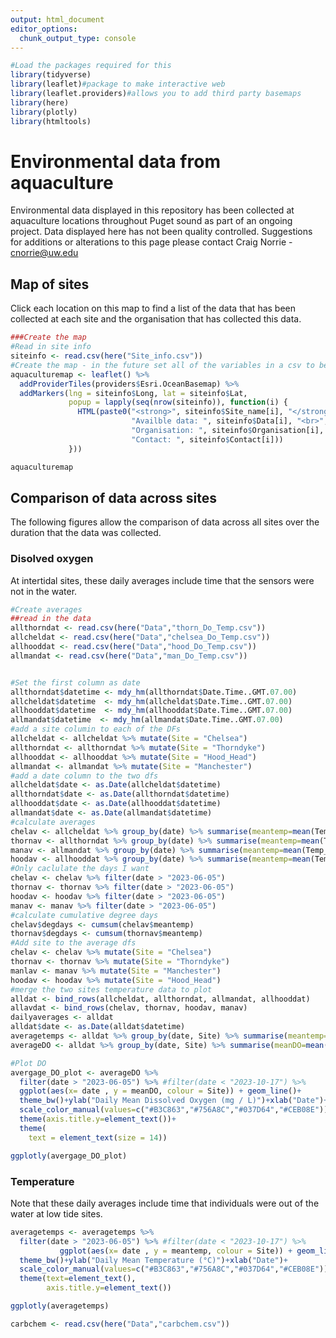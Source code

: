 ```yaml
---
output: html_document
editor_options: 
  chunk_output_type: console
---
```


```r
#Load the packages required for this 
library(tidyverse)
library(leaflet)#package to make interactive web
library(leaflet.providers)#allows you to add third party basemaps
library(here)
library(plotly)
library(htmltools)
```

# Environmental data from aquaculture

Environmental data displayed in this repository has been collected at aquaculture locations throughout Puget sound as part of an ongoing project. Data displayed here has not been quality controlled. Suggestions for additions or alterations to this page please contact Craig Norrie - [cnorrie@uw.edu](cnorrie@uw.edu)

## Map of sites

Click each location on this map to find a list of the data that has been collected at each site and the organisation that has collected this data. 

```r
###Create the map
#Read in site info
siteinfo <- read.csv(here("Site_info.csv"))
#Create the map - in the future set all of the variables in a csv to be read in 
aquaculturemap <- leaflet() %>% 
  addProviderTiles(providers$Esri.OceanBasemap) %>% 
  addMarkers(lng = siteinfo$Long, lat = siteinfo$Lat,
             popup = lapply(seq(nrow(siteinfo)), function(i) {
               HTML(paste0("<strong>", siteinfo$Site_name[i], "</strong><br>",
                           "Availble data: ", siteinfo$Data[i], "<br>",
                           "Organisation: ", siteinfo$Organisation[i], "<br>",
                           "Contact: ", siteinfo$Contact[i]))
             }))

```

```r
aquaculturemap
```

## Comparison of data across sites

The following figures allow the comparison of data across all sites over the duration that the data was collected. 

### Disolved oxygen

At intertidal sites, these daily averages include time that the sensors were not in the water. 

```r
#Create averages
##read in the data 
allthorndat <- read.csv(here("Data","thorn_Do_Temp.csv"))
allcheldat <- read.csv(here("Data","chelsea_Do_Temp.csv"))
allhooddat <- read.csv(here("Data","hood_Do_Temp.csv"))
allmandat <- read.csv(here("Data","man_Do_Temp.csv"))


#Set the first column as date
allthorndat$datetime <- mdy_hm(allthorndat$Date.Time..GMT.07.00)
allcheldat$datetime  <- mdy_hm(allcheldat$Date.Time..GMT.07.00)
allhooddat$datetime  <- mdy_hm(allhooddat$Date.Time..GMT.07.00)
allmandat$datetime  <- mdy_hm(allmandat$Date.Time..GMT.07.00)
#add a site columin to each of the DFs
allcheldat <- allcheldat %>% mutate(Site = "Chelsea")
allthorndat <- allthorndat %>% mutate(Site = "Thorndyke")
allhooddat <- allhooddat %>% mutate(Site = "Hood_Head")
allmandat <- allmandat %>% mutate(Site = "Manchester")
#add a date column to the two dfs
allcheldat$date <- as.Date(allcheldat$datetime)
allthorndat$date <- as.Date(allthorndat$datetime)
allhooddat$date <- as.Date(allhooddat$datetime)
allmandat$date <- as.Date(allmandat$datetime)
#calculate averages
chelav <- allcheldat %>% group_by(date) %>% summarise(meantemp=mean(Temp_C, na.rm = TRUE), meanDO=mean(DO_mgL, na.rm = TRUE))
thornav <- allthorndat %>% group_by(date) %>% summarise(meantemp=mean(Temp_C, na.rm = TRUE), meanDO=mean(DO_mgL, na.rm = TRUE))
manav <- allmandat %>% group_by(date) %>% summarise(meantemp=mean(Temp_C, na.rm = TRUE), meanDO=mean(DO_mgL, na.rm = TRUE))
hoodav <- allhooddat %>% group_by(date) %>% summarise(meantemp=mean(Temp_C, na.rm = TRUE), meanDO=mean(DO_mgL, na.rm = TRUE))
#Only caclulate the days I want
chelav <- chelav %>% filter(date > "2023-06-05")
thornav <- thornav %>% filter(date > "2023-06-05")
hoodav <- hoodav %>% filter(date > "2023-06-05")
manav <- manav %>% filter(date > "2023-06-05")
#calculate cumulative degree days
chelav$degdays <- cumsum(chelav$meantemp)
thornav$degdays <- cumsum(thornav$meantemp)
#Add site to the average dfs
chelav <- chelav %>% mutate(Site = "Chelsea")
thornav <- thornav %>% mutate(Site = "Thorndyke")
manlav <- manav %>% mutate(Site = "Manchester")
hoodav <- hoodav %>% mutate(Site = "Hood_Head")
#merge the two sites temperature data to plot
alldat <- bind_rows(allcheldat, allthorndat, allmandat, allhooddat)
allavdat <- bind_rows(chelav, thornav, hoodav, manav)
dailyaverages <- alldat
alldat$date <- as.Date(alldat$datetime) 
averagetemps <- alldat %>% group_by(date, Site) %>% summarise(meantemp=mean(Temp_C, na.rm = TRUE))
averageDO <- alldat %>% group_by(date, Site) %>% summarise(meanDO=mean(DO_mgL, na.rm = TRUE))

#Plot DO
avergage_DO_plot <- averageDO %>% 
  filter(date > "2023-06-05") %>% #filter(date < "2023-10-17") %>% 
  ggplot(aes(x= date , y = meanDO, colour = Site)) + geom_line()+
  theme_bw()+ylab("Daily Mean Dissolved Oxygen (mg / L)")+xlab("Date")+
  scale_color_manual(values=c("#B3C863","#756A8C","#037D64","#CEB08E"))+
  theme(axis.title.y=element_text())+
  theme(
    text = element_text(size = 14))

```

```r
ggplotly(avergage_DO_plot)
```

### Temperature
Note that these daily averages include time that individuals were out of the water at low tide sites.

```r
averagetemps <- averagetemps %>% 
  filter(date > "2023-06-05") %>% #filter(date < "2023-10-17") %>% 
           ggplot(aes(x= date , y = meantemp, colour = Site)) + geom_line()+
  theme_bw()+ylab("Daily Mean Temperature (°C)")+xlab("Date")+
  scale_color_manual(values=c("#B3C863","#756A8C","#037D64","#CEB08E"))+
  theme(text=element_text(),
        axis.title.y=element_text())
```

```r
ggplotly(averagetemps)
```

```r
carbchem <- read.csv(here("Data","carbchem.csv"))
```

